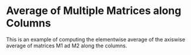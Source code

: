 Average of Multiple Matrices along Columns
==============================================

This is an example of computing the elementwise average of the axiswise average
of matrices M1 ad M2 along the columns.


<WorkedExample />
